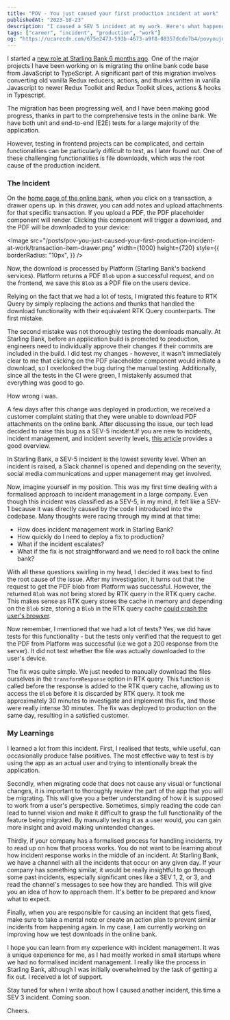 ```yaml
---
title: "POV - You just caused your first production incident at work"
publishedAt: "2023-10-23"
description: "I caused a SEV 5 incident at my work. Here's what happened and what I learned from it."
tags: ["career", "incident", "production", "work"]
og: "https://ucarecdn.com/675e2473-593b-4673-a9f8-08357dcde7b4/povyoujustcausedyourfirstproductionincidentatwork.png"
---
```


I started a [new role at Starling Bank 6 months ago](https://www.linkedin.com/posts/kxlaa_it-has-been-6-months-since-i-started-as-a-activity-7115336611290066944-3qWc?utm_source=share&utm_medium=member_desktop). One of the major projects I have been working on is migrating the online bank code base from JavaScript to TypeScript. A significant part of this migration involves converting old vanilla Redux reducers, actions, and thunks written in vanilla Javascript to newer Redux Toolkit and Redux Toolkit slices, actions & hooks in Typescript.

The migration has been progressing well, and I have been making good progress, thanks in part to the comprehensive tests in the online bank. We have both unit and end-to-end (E2E) tests for a large majority of the application.

However, testing in frontend projects can be complicated, and certain functionalities can be particularly difficult to test, as I later found out. One of these challenging functionalities is file downloads, which was the root cause of the production incident.

### The Incident

On the [home page of the online bank](https://app.starlingbank.com/login), when you click on a transaction, a drawer opens up. In this drawer, you can add notes and upload attachments for that specific transaction. If you upload a PDF, the PDF placeholder component will render. Clicking this component will trigger a download, and the PDF will be downloaded to your device:

<Image
  src="/posts/pov-you-just-caused-your-first-production-incident-at-work/transaction-item-drawer.png"
  width={1000}
  height={720}
  style={{
    borderRadius: "10px",
  }}
/>

Now, the download is processed by Platform (Starling Bank's backend services). Platform returns a PDF `Blob` upon a successful request, and on the frontend, we save this `Blob` as a PDF file on the users device.

Relying on the fact that we had a lot of tests, I migrated this feature to RTK Query by simply replacing the actions and thunks that handled the download functionality with their equivalent RTK Query counterparts. The first mistake.

The second mistake was not thoroughly testing the downloads manually. At Starling Bank, before an application build is promoted to production, engineers need to individually approve their changes if their commits are included in the build. I did test my changes - however, it wasn't immediately clear to me that clicking on the PDF placeholder component would initiate a download, so I overlooked the bug during the manual testing. Additionally, since all the tests in the CI were green, I mistakenly assumed that everything was good to go.

How wrong i was.

A few days after this change was deployed in production, we received a customer complaint stating that they were unable to download PDF attachments on the online bank. After discussing the issue, our tech lead decided to raise this bug as a SEV-5 incident.If you are new to incidents, incident management, and incident severity levels, [this article](https://www.atlassian.com/incident-management/kpis/severity-levels) provides a good overview.

In Starling Bank, a SEV-5 incident is the lowest severity level. When an incident is raised, a Slack channel is opened and depending on the severity, social media communications and upper management may get involved.

Now, imagine yourself in my position. This was my first time dealing with a formalised approach to incident management in a large company. Even though this incident was classified as a SEV-5, in my mind, it felt like a SEV-1 because it was directly caused by the code I introduced into the codebase. Many thoughts were racing through my mind at that time:

- How does incident management work in Starling Bank?
- How quickly do I need to deploy a fix to production?
- What if the incident escalates?
- What if the fix is not straightforward and we need to roll back the online bank?

With all these questions swirling in my head, I decided it was best to find the root cause of the issue. After my investigation, it turns out that the request to get the PDF blob from Platform was successful. However, the returned `Blob` was not being stored by RTK query in the RTK query cache. This makes sense as RTK query stores the cache in memory and depending on the `Blob` size, storing a `Blob` in the RTK query cache [could crash the user's browser](https://github.com/reduxjs/redux-toolkit/issues/1522).

Now remember, I mentioned that we had a lot of tests? Yes, we did have tests for this functionality - but the tests only verified that the request to get the PDF from Platform was successful (i.e we got a 200 response from the server). It did not test whether the file was actually downloaded to the user's device.

The fix was quite simple. We just needed to manually download the files ourselves in the `transformResponse` option in RTK query. This function is called before the response is added to the RTK query cache, allowing us to access the `Blob` before it is discarded by RTK query. It took me approximately 30 minutes to investigate and implement this fix, and those were really intense 30 minutes. The fix was deployed to production on the same day, resulting in a satisfied customer.

### My Learnings

I learned a lot from this incident. First, I realised that tests, while useful, can occasionally produce false positives. The most effective way to test is by using the app as an actual user and trying to intentionally break the application.

Secondly, when migrating code that does not cause any visual or functional changes, it is important to thoroughly review the part of the app that you will be migrating. This will give you a better understanding of how it is supposed to work from a user's perspective. Sometimes, simply reading the code can lead to tunnel vision and make it difficult to grasp the full functionality of the feature being migrated. By manually testing it as a user would, you can gain more insight and avoid making unintended changes.

Thirdly, if your company has a formalised process for handling incidents, try to read up on how that process works. You do not want to be learning about how incident response works in the middle of an incident. At Starling Bank, we have a channel with all the incidents that occur on any given day. If your company has something similar, it would be really insightful to go through some past incidents, especially significant ones like a SEV 1, 2, or 3, and read the channel's messages to see how they are handled. This will give you an idea of how to approach them. It's better to be prepared and know what to expect.

Finally, when you are responsible for causing an incident that gets fixed, make sure to take a mental note or create an action plan to prevent similar incidents from happening again. In my case, I am currently working on improving how we test downloads in the online bank.

I hope you can learn from my experience with incident management. It was a unique experience for me, as I had mostly worked in small startups where we had no formalised incident management. I really like the process in Starling Bank, although I was initially overwhelmed by the task of getting a fix out. I received a lot of support.

Stay tuned for when I write about how I caused another incident, this time a SEV 3 incident. Coming soon.

Cheers.
